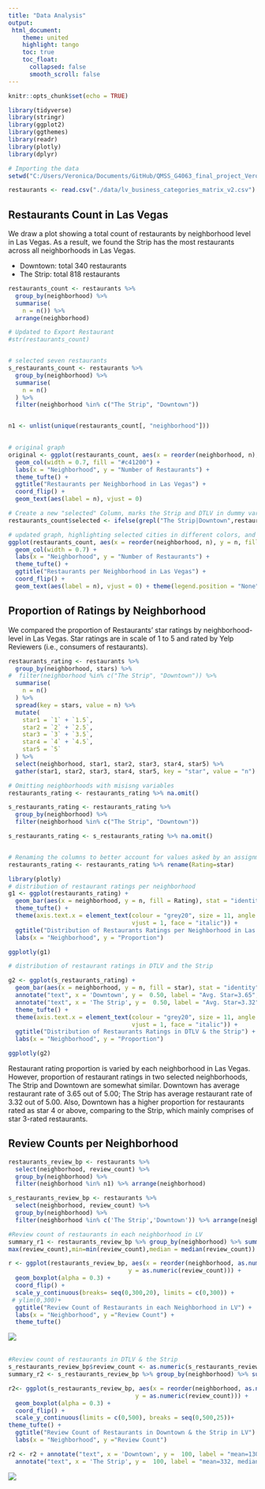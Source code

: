 ```yaml
---
title: "Data Analysis"
output:
 html_document:
    theme: united
    highlight: tango
    toc: true
    toc_float:
      collapsed: false
      smooth_scroll: false
---
```


```r
knitr::opts_chunk$set(echo = TRUE)
```


```r

library(tidyverse)
library(stringr)
library(ggplot2)
library(ggthemes)
library(readr)
library(plotly)
library(dplyr)

# Importing the data
setwd("C:/Users/Veronica/Documents/GitHub/QMSS_G4063_final_project_Veronica_Eileen/QMSS_G4063_final_project_Veronica_Eileen/QMSS_G4063_final_project_Veronica_Eileen")

restaurants <- read.csv("./data/lv_business_categories_matrix_v2.csv") 

```


## Restaurants Count in Las Vegas

We draw a plot showing a total count of restaurants by neighborhood level in Las Vegas. 
As a result, we found the Strip has the most restaurants across all neighborhoods in Las Vegas. 

- Downtown: total 340 restaurants 
- The Strip: total 818 restaurants 

```r
restaurants_count <- restaurants %>%
  group_by(neighborhood) %>% 
  summarise(
    n = n()) %>%
  arrange(neighborhood)

# Updated to Export Restaurant
#str(restaurants_count)


# selected seven restaurants 
s_restaurants_count <- restaurants %>%
  group_by(neighborhood) %>% 
  summarise(
    n = n()
  ) %>%
  filter(neighborhood %in% c("The Strip", "Downtown"))


n1 <- unlist(unique(restaurants_count[, "neighborhood"]))
 

# original graph 
original <- ggplot(restaurants_count, aes(x = reorder(neighborhood, n), y = n)) + 
  geom_col(width = 0.7, fill = "#c41200") + 
  labs(x = "Neighborhood", y = "Number of Restaurants") + 
  theme_tufte() + 
  ggtitle("Restaurants per Neighborhood in Las Vegas") + 
  coord_flip() + 
  geom_text(aes(label = n), vjust = 0)

# Create a new "selected" Column, marks the Strip and DTLV in dummy variables (selected =1, not selected =0)
restaurants_count$selected <- ifelse(grepl("The Strip|Downtown",restaurants_count$neighborhood),1, 0)

# updated graph, highlighting selected cities in different colors, and show counts of restaurants per all cities
ggplot(restaurants_count, aes(x = reorder(neighborhood, n), y = n, fill = as.factor(selected))) + 
  geom_col(width = 0.7) + 
  labs(x = "Neighborhood", y = "Number of Restaurants") + 
  theme_tufte() + 
  ggtitle("Restaurants per Neighborhood in Las Vegas") + 
  coord_flip() + 
  geom_text(aes(label = n), vjust = 0) + theme(legend.position = "None")

```


## Proportion of Ratings by Neighborhood 

We compared the proportion of Restaurants' star ratings by neighborhood-level in Las Vegas. Star ratings are in scale of 1 to 5 and rated by Yelp Reviewers (i.e., consumers of restaurants).  

```r

restaurants_rating <- restaurants %>%
  group_by(neighborhood, stars) %>%
#  filter(neighborhood %in% c("The Strip", "Downtown")) %>%
  summarise(
    n = n()
  ) %>%
  spread(key = stars, value = n) %>%
  mutate(
    star1 = `1` + `1.5`,
    star2 = `2` + `2.5`,
    star3 = `3` + `3.5`,
    star4 = `4` + `4.5`,
    star5 = `5`
  ) %>%
  select(neighborhood, star1, star2, star3, star4, star5) %>%
  gather(star1, star2, star3, star4, star5, key = "star", value = "n")

# Omitting neighborhoods with misisng variables 
restaurants_rating <- restaurants_rating %>% na.omit()

s_restaurants_rating <- restaurants_rating %>%
  group_by(neighborhood) %>% 
  filter(neighborhood %in% c("The Strip", "Downtown"))

s_restaurants_rating <- s_restaurants_rating %>% na.omit()


# Renaming the columns to better account for values asked by an assignment Part 2 question 
restaurants_rating <- restaurants_rating %>% rename(Rating=star)
```

```r
library(plotly)
# distribution of restaurant ratings per neighborhood 
g1 <- ggplot(restaurants_rating) + 
  geom_bar(aes(x = neighborhood, y = n, fill = Rating), stat = "identity", position = "fill") + 
  theme_tufte() + 
  theme(axis.text.x = element_text(colour = "grey20", size = 11, angle = 45, hjust = 1, 
                                   vjust = 1, face = "italic")) + 
  ggtitle("Distribution of Restaurants Ratings per Neighborhood in Las Vegas") + 
  labs(x = "Neighborhood", y = "Proportion") 
```

```r
ggplotly(g1)
```

```r
# distribution of restaurant ratings in DTLV and the Strip

g2 <- ggplot(s_restaurants_rating) + 
  geom_bar(aes(x = neighborhood, y = n, fill = star), stat = "identity", position = "fill") + 
  annotate("text", x = 'Downtown', y =  0.50, label = "Avg. Star=3.65", family="serif", fontface="italic", colour="darkred", size=4)+
  annotate("text", x = 'The Strip', y =  0.50, label = "Avg. Star=3.32", family="serif", fontface="italic", colour="darkred", size=4)+
  theme_tufte() + 
  theme(axis.text.x = element_text(colour = "grey20", size = 11, angle = 45, hjust = 1, 
                                   vjust = 1, face = "italic")) + 
  ggtitle("Distribution of Restaurants Ratings in DTLV & the Strip") + 
  labs(x = "Neighborhood", y = "Proportion") 
```

```r
ggplotly(g2)

```

Restaurant rating proportion is varied by each neighborhood in Las Vegas. However, proportion of restaurant ratings in two selected neighborhoods, The Strip and Downtown are somewhat similar. Downtown has average restaurant rate of 3.65 out of 5.00; The Strip has average restaurant rate of 3.32 out of 5.00. Also, Downtown has a higher proportion for restaurants rated as star 4 or above, comparing to the Strip, which mainly comprises of star 3-rated restaurants. 

## Review Counts per Neighborhood

```r

restaurants_review_bp <- restaurants %>%
  select(neighborhood, review_count) %>%
  group_by(neighborhood) %>%
  filter(neighborhood %in% n1) %>% arrange(neighborhood)

s_restaurants_review_bp <- restaurants %>%
  select(neighborhood, review_count) %>%
  group_by(neighborhood) %>%
  filter(neighborhood %in% c('The Strip','Downtown')) %>% arrange(neighborhood)


```

```r
#Review count of restaurants in each neighborhood in LV
summary_r1 <- restaurants_review_bp %>% group_by(neighborhood) %>% summarise(mean = mean(review_count), max= 
max(review_count),min=min(review_count),median = median(review_count))

r <- ggplot(restaurants_review_bp, aes(x = reorder(neighborhood, as.numeric(review_count), FUN = median), 
                                  y = as.numeric(review_count))) + 
  geom_boxplot(alpha = 0.3) + 
  coord_flip() + 
  scale_y_continuous(breaks= seq(0,300,20), limits = c(0,300)) +
 # ylim(0,300)+
  ggtitle("Review Count of Restaurants in each Neighborhood in LV") + 
  labs(x = "Neighborhood", y ="Review Count") + 
  theme_tufte()
```

![](C:/Users/Veronica/Desktop/Spring 2017/Data Visualization 4063/final/Rplot01.png)
<br> 
<br>
```r
#Review count of restaurants in DTLV & the Strip
s_restaurants_review_bp$review_count <- as.numeric(s_restaurants_review_bp$review_count)
summary_r2 <- s_restaurants_review_bp %>% group_by(neighborhood) %>% summarise(mean = mean(review_count), max= max(review_count),min=min(review_count),median = median(review_count))

r2<- ggplot(s_restaurants_review_bp, aes(x = reorder(neighborhood, as.numeric(review_count), FUN = median), 
                                    y = as.numeric(review_count))) + 
  geom_boxplot(alpha = 0.3) + 
  coord_flip() + 
  scale_y_continuous(limits = c(0,500), breaks = seq(0,500,25))+
theme_tufte() +
  ggtitle("Review Count of Restaurants in Downtown & the Strip in LV") + 
  labs(x = "Neighborhood", y ="Review Count")

r2 <- r2 + annotate("text", x = 'Downtown', y =  100, label = "mean=130,median=32", family="serif", fontface="italic", colour="darkred", size=3)+
  annotate("text", x = 'The Strip', y =  100, label = "mean=332, median=103", family="serif", fontface="italic", colour="darkred", size=3)

```

![](C:/Users/Veronica/Desktop/Spring 2017/Data Visualization 4063/final/Rplot02.png)


